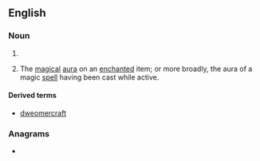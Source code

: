 ==English==

===Noun===
{{en-noun|-}}

# {{alternative spelling of|dwimmer|lang=en}}
# {{lb|en|fantasy|games}} The [[magical]] [[aura]] on an [[enchanted]] item; or more broadly, the aura of a magic [[spell]] having been cast while active.

====Derived terms====
* [[dweomercraft]]

===Anagrams===
* {{anagrams|en|Wedmore|remowed}}